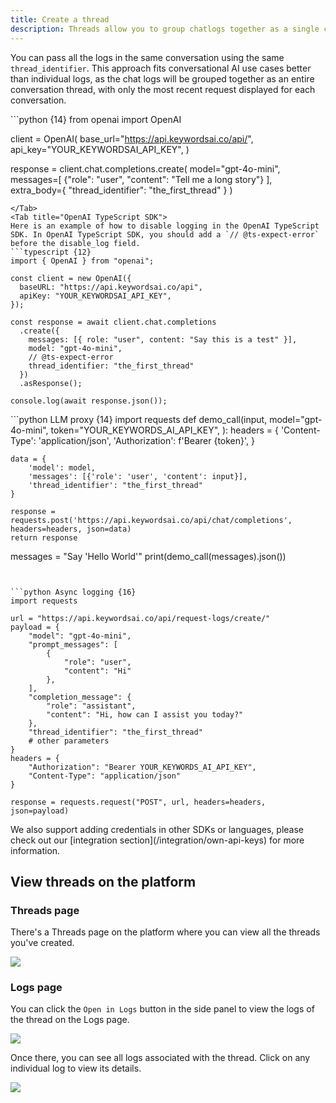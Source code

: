 ```yaml
---
title: Create a thread
description: Threads allow you to group chatlogs together as a single conversation thread.
---
```


You can pass all the logs in the same conversation using the same `thread_identifier`. This approach fits conversational AI use cases better than individual logs, as the chat logs will be grouped together as an entire conversation thread, with only the most recent request displayed for each conversation.

<Tabs>
<Tab title="OpenAI Python SDK">
```python {14}
from openai import OpenAI

client = OpenAI(
    base_url="https://api.keywordsai.co/api/",
    api_key="YOUR_KEYWORDSAI_API_KEY",
)

response = client.chat.completions.create(
    model="gpt-4o-mini",
    messages=[
        {"role": "user", "content": "Tell me a long story"}
    ],
    extra_body={
        "thread_identifier": "the_first_thread"
    }
)
```
</Tab>
<Tab title="OpenAI TypeScript SDK">
Here is an example of how to disable logging in the OpenAI TypeScript SDK. In OpenAI TypeScript SDK, you should add a `// @ts-expect-error` before the disable_log field.
```typescript {12}
import { OpenAI } from "openai";

const client = new OpenAI({
  baseURL: "https://api.keywordsai.co/api",
  apiKey: "YOUR_KEYWORDSAI_API_KEY",
});

const response = await client.chat.completions
  .create({
    messages: [{ role: "user", content: "Say this is a test" }],
    model: "gpt-4o-mini",
    // @ts-expect-error
    thread_identifier: "the_first_thread"
  })
  .asResponse();

console.log(await response.json());
```
</Tab>
<Tab title="Standard API">
<CodeGroup>
```python LLM proxy {14}
import requests
def demo_call(input, 
              model="gpt-4o-mini",
              token="YOUR_KEYWORDS_AI_API_KEY",
              ):
    headers = {
        'Content-Type': 'application/json',
        'Authorization': f'Bearer {token}',
    }

    data = {
        'model': model,
        'messages': [{'role': 'user', 'content': input}],
        'thread_identifier': "the_first_thread"
    }

    response = requests.post('https://api.keywordsai.co/api/chat/completions', headers=headers, json=data)
    return response

messages = "Say 'Hello World'"
print(demo_call(messages).json())
```


```python Async logging {16}
import requests

url = "https://api.keywordsai.co/api/request-logs/create/"
payload = {
    "model": "gpt-4o-mini",
    "prompt_messages": [
        {
            "role": "user",
            "content": "Hi"
        },
    ],
    "completion_message": {
        "role": "assistant",
        "content": "Hi, how can I assist you today?"
    },
    "thread_identifier": "the_first_thread"
    # other parameters
}
headers = {
    "Authorization": "Bearer YOUR_KEYWORDS_AI_API_KEY",
    "Content-Type": "application/json"
}

response = requests.request("POST", url, headers=headers, json=payload)
```
</CodeGroup>
</Tab>
<Tab title="Other SDKs">
We also support adding credentials in other SDKs or languages, please check out our [integration section](/integration/own-api-keys) for more information.
</Tab>
</Tabs>

## View threads on the platform
### Threads page
There's a Threads page on the platform where you can view all the threads you've created.
<Frame>
<img src="https://keywordsai-static.s3.us-east-1.amazonaws.com/docs/observability/thread.gif" />
</Frame>

### Logs page
You can click the `Open in Logs` button in the side panel to view the logs of the thread on the Logs page.
<Frame>
<img src="https://keywordsai-static.s3.us-east-1.amazonaws.com/docs/observability/threads-to-logs.png" />
</Frame>

Once there, you can see all logs associated with the thread. Click on any individual log to view its details.
<Frame>
<img src="https://keywordsai-static.s3.us-east-1.amazonaws.com/docs/observability/threads-in-logs.png" />
</Frame>
